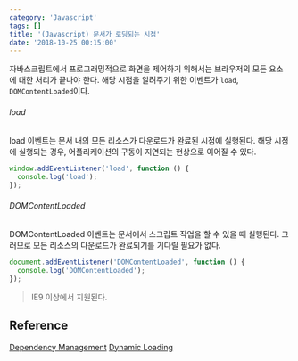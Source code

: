 ```yaml
---
category: 'Javascript'
tags: []
title: '(Javascript) 문서가 로딩되는 시점'
date: '2018-10-25 00:15:00'
---
```


자바스크립트에서 프로그래밍적으로 화면을 제어하기 위해서는 브라우저의 모든 요소에 대한 처리가 끝나야 한다.
해당 시점을 알려주기 위한 이벤트가 `load`, `DOMContentLoaded`이다.

###### load

load 이벤트는 문서 내의 모든 리소스가 다운로드가 완료된 시점에 실행된다.
해당 시점에 실행되는 경우, 어플리케이션의 구동이 지연되는 현상으로 이어질 수 있다.

```javascript
window.addEventListener('load', function () {
  console.log('load');
});
```

###### DOMContentLoaded

DOMContentLoaded 이벤트는 문서에서 스크립트 작업을 할 수 있을 때 실행된다. 그러므로 모든 리소스의 다운로드가 완료되기를 기다릴 필요가 없다.

```javascript
document.addEventListener('DOMContentLoaded', function () {
  console.log('DOMContentLoaded');
});
```

> IE9 이상에서 지원된다.

## Reference

[Dependency Management](https://webpack.js.org/guides/dependency-management/)
[Dynamic Loading](https://survivejs.com/webpack/techniques/dynamic-loading/)
